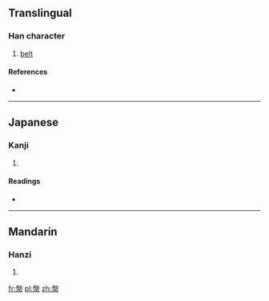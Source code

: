 ==Translingual==

===Han character===
{{Han char|rn=50|rad=巾|as=10|sn=13|four=2722<sub>7</sub>|canj=竹水中月 (HELB)|ids=⿱[[般]][[巾]]}}

# [[belt]]

====References====
* {{Han ref|kx=0334.390|dkj=09019|hdz=10750.100|uh=5E4B|ud=24139|bh=DD5C|bd=56668}}

----

==Japanese==

===Kanji===
{{ja-kanji|grade=|rs=巾10}}

# {{defn|lang=ja|sort=巾10}}

====Readings====
* {{ja-readings|on=[[はん]] (han), [[ばん]] (ban)|kun=[[あたまのかざり]] (atamanokazari)}}

----

==Mandarin==

===Hanzi===
{{cmn-hanzi|pin=[[pán]] ([[pan2]])|wg=p'an<sup>2</sup>}}

# {{defn|lang=cmn|sort=巾10}}

[[fr:幋]]
[[pl:幋]]
[[zh:幋]]